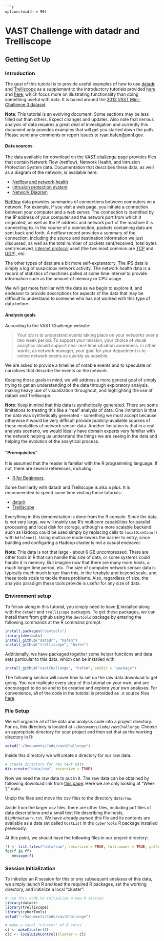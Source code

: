 ```

```r
options(width = 90)
```

# VAST Challenge with datadr and Trelliscope #

## Getting Set Up ##

### Introduction ###

[datadr-gh]: https://github.com/hafen/datadr "datadr github page"
[trelliscope-gh]: https://github.com/hafen/trelliscope "trelliscope github page"
[datadr-tut]: http://hafen.github.io/datadr "datadr tutorial"
[trelliscope-tut]: http://hafen.github.io/trelliscope "trelliscope tutorial"

[vast-challenge]: http://vacommunity.org/VAST+Challenge+2013%3A+Mini-Challenge+3

[netflow-wik]: http://en.wikipedia.org/wiki/NetFlow
[IP-wik]: http://en.wikipedia.org/wiki/Internet_protocol_suite
[TCP-wik]: http://en.wikipedia.org/wiki/Transmission_Control_Protocol
[UDP-wik]: http://en.wikipedia.org/wiki/User_Datagram_Protocol

The goal of this tutorial is to provide useful examples of how to use [datadr][datadr-gh] and [Trelliscope][trelliscope-gh] as a supplement to the introductory tutorials provided [here][datadr-tut] and [here][trelliscope-tut], which focus more on illustrating functionality than doing something useful with data.  It is based around the [2013 VAST Mini-Challenge 3 dataset][vast-challenge].

<div class="callout callout-danger"><strong>Note: </strong>This tutorial is an evolving document.  Some sections may be less filled out than others.  Expect changes and updates.  Also note that serious analysis of data requires a great deal of investigation and currently this document only provides examples that will get you started down the path.  Please send any comments or report issues to <a href="mailto:ryan.hafen@pnnl.gov">ryan.hafen@pnnl.gov</a>.</div>

#### Data sources

The data available for download on the [VAST challenge][vast-challenge] page provides files that contain Network Flow (netflow), Network Health, and Intrusion Protection System data.  Documentation that describes these data, as well as a diagram of the network, is available here:

- [Netflow and network health](docs/data/NetFlow_NetworkHealth.pdf)
- [Intrusion protection system](docs/data/IPS.pdf)
- [Network Diagram](docs/data/NetworkArhictecture.pdf)

[Netflow][netflow-wik] data provides summaries of connections between computers on a network.  For example, if you visit a web page, you initiate a connection between your computer and a web server.  The connection is identified by the IP address of your computer and the network port from which it originated, as well as the IP address and network port of the machine it is connecting to.  In the course of a connection, packets containing data are sent back and forth.  A netflow record provides a summary of the connection, including the source and destination information we just discussed, as well as the total number of packets sent/received, total bytes sent/received, [internet protocol][IP-wik] used (the two most common are [TCP][TCP-wik] and [UDP][UDP-wik]), etc.

The other types of data are a bit more self-explanatory.  The IPS data is simply a log of suspicious network activity.  The network health data is a record of statistics of machines polled at some time interval to provide information such as the amount of memory or CPU usage.

We will get more familiar with the data as we begin to explore it, and endeavor to provide descriptions for aspects of the data that may be difficult to understand to someone who has not worked with this type of data before.

#### Analysis goals

According to the VAST Challenge website:

> Your job is to understand events taking place on your networks over a two week period. To support your mission, your choice of visual analytics should support near real-time situation awareness. In other words, as network manager, your goal for your department is to notice network events as quickly as possible.

We are asked to provide a timeline of notable events and to speculate on narratives that describe the events on the network.

Keeping those goals in mind, we will address a more general goal of simply trying to get an understanding of the data through exploratory analysis, making heavy use of visualization throughout, and highlighting the use of datadr and Trelliscope.  

<!-- After getting an understanding of the data, we will attempt to try to statistically model some of the behaviors that we see and look for behavior that is atypical according to these models. -->

<div class="callout callout-danger"><strong>Note: </strong>Keep in mind that this data is synthetically generated.  There are some limitations to treating this like a "real" analysis of data.  One limitation is that the data was synthetically generated - something we must accept because otherwise it would be very difficult provide publicly-available sources of these modalities of network sensor data.  Another limitation is that in a real analysis scenario, we would ideally have domain experts very familiar with the network helping us understand the things we are seeing in the data and helping the evolution of the analytical process.</div>

<!-- #### Analysis paradigm -->

#### "Prerequisites"

It is assumed that the reader is familiar with the R programming language.  If not, there are several references, including:

- [R for Beginners](http://cran.r-project.org/doc/contrib/Paradis-rdebuts_en.pdf).

Some familiarity with datadr and Trelliscope is also a plus.  It is recommended to spend some time visiting these tutorials:

- [datadr][datadr-tut]
- [Trelliscope][trelliscope-tut]

Everything in this demonstration is done from the R console.  Since the data is not very large, we will mainly use R's multicore capabilities for parallel processing and local disk for storage, although a more scalable backend such as Hadoop could be used simply by replacing calls to `localDiskConn()` with `hdfsConn()`.  Using multicore mode lowers the barrier to entry, since building and configuring a Hadoop cluster is not a casual endeavor.

<div class="callout callout-danger"><strong>Note: </strong>This data is not that large - about 6 GB uncompressed.  There are other tools in R that can handle this size of data, or some systems could handle it in memory.  But imagine now that there are many more hosts, a much longer time period, etc.  The size of computer network sensor data is typically much much larger than this, in the terabyte and beyond scale, and these tools scale to tackle these problems.  Also, regardless of size, the analysis paradigm these tools provide is useful for any size of data.</div>

### Environment setup ###

To follow along in this tutorial, you simply need to have [R](http://cran.r-project.org) installed along with the `datadr` and `trelliscope` packages.  To get these packages, we can install them from github using the `devtools` package by entering the following commands at the R command prompt:

```r
install.packages("devtools")
library(devtools)
install_github("datadr", "hafen")
install_github("trelliscope", "hafen")
```

<!-- such as converting IP addresses to [CIDRs](http://en.wikipedia.org/wiki/Classless_Inter-Domain_Routing) -->

Additionally, we have packaged together some helper functions and data sets particular to this data, which can be installed with:

```r
install_github("vastChallenge", "hafen", subdir = "package")
```

The following section will cover how to set up the raw data download to get going.  You can replicate every step of this tutorial on your own, and are encouraged to do so and to be creative and explore your own analyses.  For convenience, all of the code in the tutorial is provided as `.R` source files [here](#r-code).

### File Setup ###

We will organize all of the data and analysis code into a project directory.  For us, this directory is located at `~/Documents/Code/vastChallenge`.  Choose an appropriate directory for your project and then set that as the working directory in R:

```r
setwd("~/Documents/Code/vastChallenge")
```

Inside this directory we will create a directory for our raw data.

```r
# create directory for raw text data
dir.create("data/raw", recursive = TRUE)
```

Now we need the raw data to put in it.  The raw data can be obtained by following download link from [this page](http://vacommunity.org/VAST+Challenge+2013%3A+Mini-Challenge+3).  Here we are only looking at "Week 2" data.

Unzip the files and move the csv files to the directory `data/raw`.

Aside from the larger csv files, there are other files, including pdf files of data descriptions and a small text file describing the hosts, `BigMktNetwork.txt`.  We have already parsed this file and its contents are available as a data set called `hostList` in the `cyberTools` R package installed previously.

At this point, we should have the following files in our project directory:

```r
ff <- list.files("data/raw", recursive = TRUE, full.names = TRUE, pattern = "csv$")
for(f in ff)
   message(f)
```

### Session Initialization ###

To initialize an R session for this or any subsequent analyses of this data, we simply launch R and load the required R packages, set the working directory, and initialize a local "cluster":

```r
# use this code to initialize a new R session
library(datadr)
library(trelliscope)
library(cyberTools)
setwd("~/Documents/Code/vastChallenge")

# make a local "cluster" of 8 cores
cl <- makeCluster(8)
clc <- localDiskControl(cluster = cl)
```



